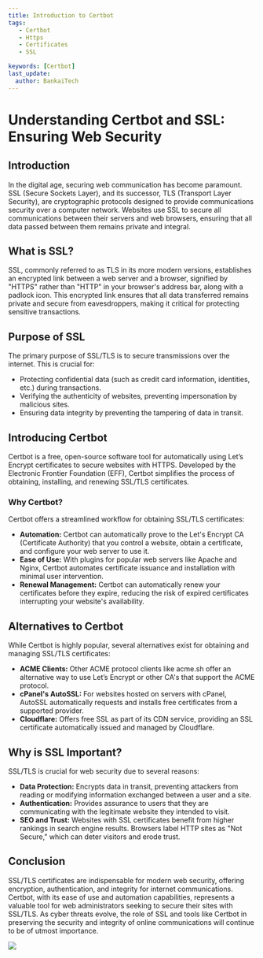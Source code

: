 ---
title: Introduction to Certbot
tags:
   - Certbot
   - Https
   - Certificates
   - SSL

keywords: [Certbot]
last_update:
  author: BankaiTech
---

# Understanding Certbot and SSL: Ensuring Web Security

## Introduction

In the digital age, securing web communication has become paramount. SSL (Secure Sockets Layer), and its successor, TLS (Transport Layer Security), are cryptographic protocols designed to provide communications security over a computer network. Websites use SSL to secure all communications between their servers and web browsers, ensuring that all data passed between them remains private and integral.

## What is SSL?

SSL, commonly referred to as TLS in its more modern versions, establishes an encrypted link between a web server and a browser, signified by "HTTPS" rather than "HTTP" in your browser's address bar, along with a padlock icon. This encrypted link ensures that all data transferred remains private and secure from eavesdroppers, making it critical for protecting sensitive transactions.

## Purpose of SSL

The primary purpose of SSL/TLS is to secure transmissions over the internet. This is crucial for:

- Protecting confidential data (such as credit card information, identities, etc.) during transactions.
- Verifying the authenticity of websites, preventing impersonation by malicious sites.
- Ensuring data integrity by preventing the tampering of data in transit.

## Introducing Certbot

Certbot is a free, open-source software tool for automatically using Let’s Encrypt certificates to secure websites with HTTPS. Developed by the Electronic Frontier Foundation (EFF), Certbot simplifies the process of obtaining, installing, and renewing SSL/TLS certificates.

### Why Certbot?

Certbot offers a streamlined workflow for obtaining SSL/TLS certificates:

- **Automation:** Certbot can automatically prove to the Let's Encrypt CA (Certificate Authority) that you control a website, obtain a certificate, and configure your web server to use it.
- **Ease of Use:** With plugins for popular web servers like Apache and Nginx, Certbot automates certificate issuance and installation with minimal user intervention.
- **Renewal Management:** Certbot can automatically renew your certificates before they expire, reducing the risk of expired certificates interrupting your website's availability.

## Alternatives to Certbot

While Certbot is highly popular, several alternatives exist for obtaining and managing SSL/TLS certificates:

- **ACME Clients:** Other ACME protocol clients like acme.sh offer an alternative way to use Let’s Encrypt or other CA's that support the ACME protocol.
- **cPanel's AutoSSL:** For websites hosted on servers with cPanel, AutoSSL automatically requests and installs free certificates from a supported provider.
- **Cloudflare:** Offers free SSL as part of its CDN service, providing an SSL certificate automatically issued and managed by Cloudflare.

## Why is SSL Important?

SSL/TLS is crucial for web security due to several reasons:

- **Data Protection:** Encrypts data in transit, preventing attackers from reading or modifying information exchanged between a user and a site.
- **Authentication:** Provides assurance to users that they are communicating with the legitimate website they intended to visit.
- **SEO and Trust:** Websites with SSL certificates benefit from higher rankings in search engine results. Browsers label HTTP sites as "Not Secure," which can deter visitors and erode trust.

## Conclusion

SSL/TLS certificates are indispensable for modern web security, offering encryption, authentication, and integrity for internet communications. Certbot, with its ease of use and automation capabilities, represents a valuable tool for web administrators seeking to secure their sites with SSL/TLS. As cyber threats evolve, the role of SSL and tools like Certbot in preserving the security and integrity of online communications will continue to be of utmost importance.

<a href="https://www.buymeacoffee.com/BankaiTech"><img src="https://img.buymeacoffee.com/button-api/?text=Buy me a beer&emoji=🍺&slug=BankaiTech&button_colour=FFDD00&font_colour=000000&font_family=Cookie&outline_colour=000000&coffee_colour=ffffff" /></a>